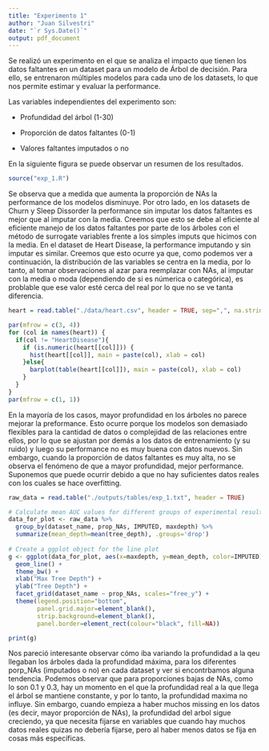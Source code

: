 ```yaml
---
title: "Experimento 1"
author: "Juan Silvestri"
date: "`r Sys.Date()`"
output: pdf_document
---
```


Se realizó un experimento en el que se analiza el impacto que tienen los datos faltantes en un dataset para un modelo de Árbol de decisión. Para ello, se entrenaron múltiples modelos para cada uno de los datasets, lo que nos permite estimar y evaluar la performance.

Las variables independientes del experimento son:

-   Profundidad del árbol (1-30)

-   Proporción de datos faltantes (0-1)

-   Valores faltantes imputados o no

En la siguiente figura se puede observar un resumen de los resultados.

```r
source("exp_1.R")
```

Se observa que a medida que aumenta la proporción de NAs la performance de los modelos disminuye. Por otro lado, en los datasets de Churn y Sleep Dissorder la performance sin imputar los datos faltantes es mejor que al imputar con la media. Creemos que esto se debe al eficiente al eficiente manejo de los datos faltantes por parte de los árboles con el método de surrogate variables frente a los simples imputs que hicimos con la media. En el dataset de Heart Disease, la performance imputando y sin imputar es similar. Creemos que esto ocurre ya que, como podemos ver a continuación, la distribución de las variables se centra en la media, por lo tanto, al tomar observaciones al azar para reemplazar con NAs, al imputar con la media o moda (dependiendo de si es númerica o categórica), es problable que ese valor esté cerca del real por lo que no se ve tanta diferencia. 

```r
heart = read.table("./data/heart.csv", header = TRUE, sep=",", na.strings="", stringsAsFactors=TRUE)

par(mfrow = c(3, 4))
for (col in names(heart)) {
  if(col != "HeartDisease"){
    if (is.numeric(heart[[col]])) {
      hist(heart[[col]], main = paste(col), xlab = col)
    }else{
      barplot(table(heart[[col]]), main = paste(col), xlab = col)
    }
  }
}
par(mfrow = c(1, 1))

```


En la mayoría de los casos, mayor profundidad en los árboles no parece mejorar la preformance. Esto ocurre porque los modelos son demasiado flexibles para la cantidad de datos o complejidad de las relaciones entre ellos, por lo que se ajustan por demás a los datos de entrenamiento (y su ruido) y luego su performance no es muy buena con datos nuevos. Sin embargo, cuando la proporción de datos faltantes es muy alta, no se observa el fenómeno de que a mayor profundidad, mejor performance. Suponemos que puede ocurrir debido a que no hay suficientes datos reales con los cuales se hace overfitting.

```r
raw_data = read.table("./outputs/tables/exp_1.txt", header = TRUE)

# Calculate mean AUC values for different groups of experimental results
data_for_plot <- raw_data %>%
  group_by(dataset_name, prop_NAs, IMPUTED, maxdepth) %>%
  summarize(mean_depth=mean(tree_depth), .groups='drop')
  
# Create a ggplot object for the line plot
g <- ggplot(data_for_plot, aes(x=maxdepth, y=mean_depth, color=IMPUTED)) +
  geom_line() +
  theme_bw() +
  xlab("Max Tree Depth") +
  ylab("Tree Depth") +
  facet_grid(dataset_name ~ prop_NAs, scales="free_y") +
  theme(legend.position="bottom",
        panel.grid.major=element_blank(),
        strip.background=element_blank(),
        panel.border=element_rect(colour="black", fill=NA))

print(g)
```
Nos pareció interesante observar cómo iba variando la profundidad a la qeu llegaban los árboles dada la profundidad máxima, para los diferentes porp_NAs (imputados o no) en cada dataset y ver si encontrbamos alguna tendencia.
Podemos observar que para proporciones bajas de NAs, como lo son 0.1 y 0.3, hay un momento en el que la profundidad real a la que llega el árbol se mantiene constante, y por lo tanto, la profundidad maxima no influye. 
Sin embargo, cuando empieza a haber muchos missing en los datos (es decir, mayor proporción de NAs), la profundidad del arbol sigue creciendo, ya que necesita fijarse en variables que cuando hay muchos datos reales quizas no debería fijarse, pero al haber menos datos se fija en cosas más específicas.
